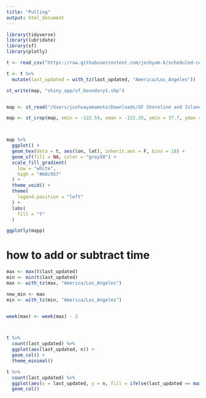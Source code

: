 ```yaml
---
title: "Pulling"
output: html_document
---
```


```r
library(tidyverse)
library(lubridate)
library(sf)
library(plotly)
```


```r
t <- read_csv("https://raw.githubusercontent.com/joshyam-k/scheduled-commit-action/master/data-raw/lime.csv")

t <- t %>% 
  mutate(last_updated = with_tz(last_updated, "America/Los_Angeles"))

st_write(map, "shiny_app/sf_boundary1.shp")


map <- st_read("/Users/joshuayamamoto/Downloads/SF Shoreline and Islands/geo_export_f07717d3-0581-4d32-ae60-c9b2f961271a.shp")

map <- st_crop(map, xmin = -122.54, xmax = -122.35, ymin = 37.7, ymax = 37.83)



map %>% 
  ggplot() +
  geom_hex(data = t, aes(lon, lat), inherit.aes = F, bins = 18) +
  geom_sf(fill = NA, color = "grey50") +
  scale_fill_gradient(
    low = "white",
    high = "#60c957"
  ) +
  theme_void() +
  theme(
    legend.position = "left"
  ) + 
  labs(
    fill = "t"
  )

ggplotly(mapp)
```






# how to add or subtract time
```r
max <- max(t$last_updated)
min <- min(t$last_updated)
max <- with_tz(max, "America/Los_Angeles")

new_min <- max
min <- with_tz(min, "America/Los_Angeles")


week(max) <- week(max) - 2




```


```r
t %>% 
  count(last_updated) %>% 
  ggplot(aes(last_updated, n)) +
  geom_col() +
  theme_minimal()
```

```r
t %>% 
  count(last_updated) %>% 
  ggplot(aes(x = last_updated, y = n, fill = ifelse(last_updated == max(t$last_updated), "yes", "no"))) +
  geom_col()
```


